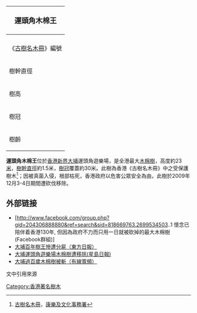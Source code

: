 {{coord|22.445754|||N|114.169182|||E|type:landmark|display=title}}
{| class="infobox" style="width: 12em;"
|-
! colspan="2" style="font-size: larger;" | 運頭角木棉王
|-
|- style="vertical-align: top;"
! 《[[古樹名木冊|古樹名木冊]]》編號
| LCSD TP/1
|- style="vertical-align: top;"
! 樹幹直徑
| 1300毫米
|- style="vertical-align: top;"
! 樹高
| 23米
|- style="vertical-align: top;"
! 樹冠
| 30米
|- style="vertical-align: top;"
! 樹齡
| 超過100年
|}

'''運頭角木棉王'''位於[[香港|香港]][[新界|新界]][[大埔區|大埔]]運頭角遊樂場，是全港最大[[木棉樹|木棉樹]]，高度約23[[米_(單位)|米]]，[[樹幹|樹幹]][[直徑|直徑]]約1.5米，[[樹冠|樹冠]]覆蓋約30米。此樹為香港《古樹名木冊》中之受保護樹木<ref>[http://ovt.lcsd.gov.hk/ovt/tree.jsp?id=632&lang=b5 古樹名木冊]{{dead link|date=2018年4月 |bot=InternetArchiveBot |fix-attempted=yes }}，[[康樂及文化事務署|康樂及文化事務署]]</ref>；因被真菌入侵，根部枯死，香港政府以危害公眾安全為由，此樹於2009年12月3-4日期間遭砍伐移除。

[[Category:香港著名樹木|Category:香港著名樹木]]

==外部链接==
* [http://www.facebook.com/group.php?gid=204306888880&ref=search&sid=818669763.2699534503..1 懷念已陪伴着香港130年, 但因為政府不力而只用一日就被砍掉的最大木棉樹 (Facebook群組)]
* [http://orientaldaily.on.cc/cnt/news/20091205/00176_046.html 大埔百年樹王慘遭分屍（東方日報）]
* [http://hk.news.yahoo.com/article/091204/3/fhmk.html 大埔運頭角遊樂場木棉樹遭移除(星島日報)]
* [http://cablenews.i-cable.com/webapps/news_video/index.php?news_id=320068&category 大埔過百歲木棉樹被斬（有線寬頻）]

;文中引用來源
<div class="references-small">
<references />
</div>
